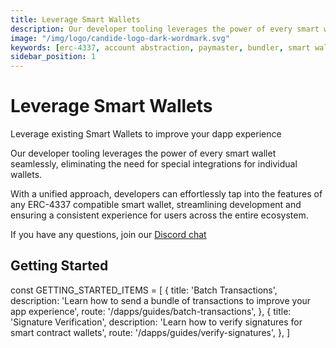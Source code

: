 ```yaml
---
title: Leverage Smart Wallets
description: Our developer tooling leverages the power of every smart wallet seamlessly, eliminating the need for special integrations for individual wallets.
image: "/img/logo/candide-logo-dark-wordmark.svg"
keywords: [erc-4337, account abstraction, paymaster, bundler, smart wallets]
sidebar_position: 1
---
```


# Leverage Smart Wallets

Leverage existing Smart Wallets to improve your dapp experience 

Our developer tooling leverages the power of every smart wallet seamlessly, eliminating the need for special integrations for individual wallets.

With a unified approach, developers can effortlessly tap into the features of any ERC-4337 compatible smart wallet, streamlining development and ensuring a consistent experience for users across the entire ecosystem.

If you have any questions, join our [Discord chat](https://discord.gg/Q8B6WJ2MvT)

## Getting Started

const GETTING_STARTED_ITEMS = [
  {
    title: 'Batch Transactions',
    description: 'Learn how to send a bundle of transactions to improve your app experience',
    route: '/dapps/guides/batch-transactions',
  },
  {
    title: 'Signature Verification',
    description: 'Learn how to verify signatures for smart contract wallets',
    route: '/dapps/guides/verify-signatures',
  },
]

<CardList items={GETTING_STARTED_ITEMS} />
